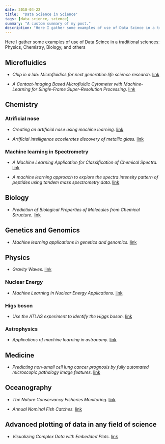 ```yaml
---
date: 2018-04-22
title:  "Data Science in Science"
tags: [data science, science]
summary: "A custom summary of my post."
description: "Here I gather some examples of use of Data Scince in a traditional sciences: Physics, Chemistry, Biology, and others"
---
```


Here I gather some examples of use of Data Scince in a traditional sciences: Physics, Chemistry, Biology, and others

<!--more-->


## Microfluidics

* _Chip in a lab: Microfluidics for next generation life science research._ [link](http://scitation.aip.org/content/aip/journal/bmf/7/1/10.1063/1.4789751)

* _A Contact-Imaging Based Microfluidic Cytometer with Machine-Learning for Single-Frame Super-Resolution Processing._ [link](http://journals.plos.org/plosone/article?id=10.1371/journal.pone.0104539)


## Chemistry

### Atrificial nose 

* _Creating an artificial nose using machine learning._ [link](http://machinelearningcoach.com/artificial-nose-using-machine-learning)

* _Artificial intelligence accelerates discovery of metallic glass._ [link](https://phys.org/news/2018-04-artificial-intelligence-discovery-metallic-glass.html?utm_source=nwletter&utm_medium=email&utm_campaign=daily-nwletter)


### Machine learning in Spectrometry
* _A Machine Learning Application for Classification of Chemical Spectra._ [link](https://www.analyzeiq.com/publications/ai2008-classification-of-spectra.pdf)

* _A machine learning approach to explore the spectra intensity pattern of peptides using tandem mass spectrometry data._ [link](http://bmcbioinformatics.biomedcentral.com/articles/10.1186/1471-2105-9-325)

## Biology

* _Prediction of Biological Properties of Molecules from Chemical Structure._ [link](http://tunedit.org/challenge/QSAR)

## Genetics and Genomics

* _Machine learning applications in genetics and genomics._ [link](http://www.nature.com/nrg/journal/v16/n6/full/nrg3920.html)

## Physics

* _Gravity Waves._ [link](https://phys.org/news/2018-04-machine-gravitational.html?utm_source=nwletter&utm_medium=email&utm_campaign=weekly-nwletter)

### Nuclear Energy 

* _Machine Learning in Nuclear Energy Applications._ [link](http://large.stanford.edu/courses/2015/ph241/alhusseini2/)

### Higs boson

* _Use the ATLAS experiment to identify the Higgs boson._ [link](https://www.kaggle.com/c/higgs-boson)

### Astrophysics
* _Applications of machine learning in astronomy._ [link](http://www.mpia.de/homes/calj/amla_ss2009/introduction.pdf)

## Medicine

* _Predicting non-small cell lung cancer prognosis by fully automated microscopic pathology image features._ [link](http://www.nature.com/articles/ncomms12474)


## Oceanography

* _The Nature Conservancy Fisheries Monitoring._ [link](https://www.kaggle.com/c/the-nature-conservancy-fisheries-monitoring)

* _Annual Nominal Fish Catches._ [link](https://www.kaggle.com/victorgenin/ices-fish-catch)

## Advanced plotting of data in any field of science
* _Visualizing Complex Data with Embedded Plots._ [link](http://vita.had.co.nz/papers/embedded-plots.pdf)

